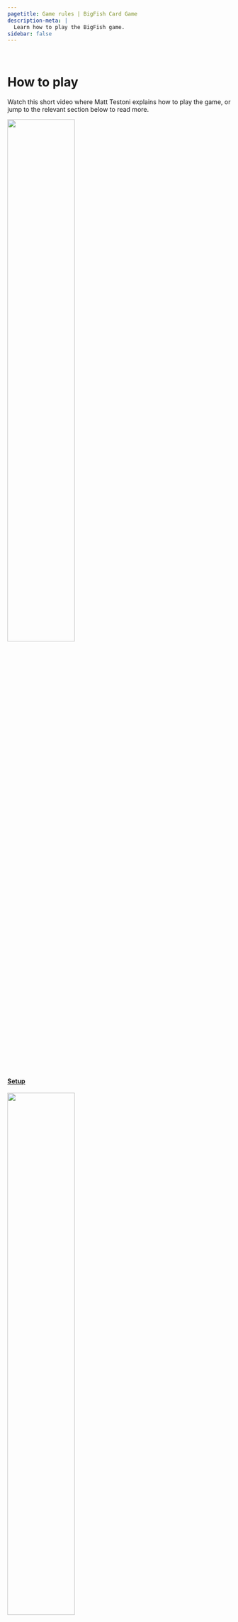 ```yaml
---
pagetitle: Game rules | BigFish Card Game
description-meta: |
  Learn how to play the BigFish game.
sidebar: false
---
```


::: {.column-screen .hero-img .hero-strip-page .img-container}
   
:::

# How to play {.column-screen}

<!-- start padded grid -->
:::::::::::: {.grid .column-screen .mx-1 .mx-sm-2 .mx-md-3 .mx-xl-4 .justify-contents-evenly .align-items-center .text-center .my-4}
::::::::: {.g-col-12 .mx-1 .mx-lg-2 .mx-xl-4}
Watch this short video where Matt Testoni explains how to play the game, or jump to the relevant section below to read more.
:::::::::

<!-- text column -->
::::::::: {.g-col-12 .g-col-lg-5 .g-col-xl-6 .g-col-xxl-6 .mx-1 .mx-lg-2 .mx-xl-4}
:::::: {.grid .justify-contents-evenly .align-items-center .text-center}
::: {.g-col-6 .g-col-md-3 .g-col-lg-6 .mx-3 .mx-sm-4 .mx-md-0 .mx-lg-0 .mx-xl-4 .mx-xxl-4}
[![](../resources/icons/users-rectangle-solid-orange.svg){width="55%"}](../pages/rules.qmd#sec-setup)

#### [Setup](../pages/rules.qmd#sec-setup) {.text-center}
:::

::: {.g-col-6 .g-col-md-3 .g-col-lg-6 .mx-3 .mx-sm-4 .mx-md-0 .mx-lg-0 .mx-xl-4 .mx-xxl-4}
[![](../resources/icons/fish-solid-orange.svg){width="55%"}](../pages/rules.qmd#sec-gameplay)

#### [Gameplay](../pages/rules.qmd#sec-gameplay) {.text-center}
:::

::: {.g-col-6 .g-col-md-3 .g-col-lg-6 .mx-3 .mx-sm-4 .mx-md-0 .mx-lg-0 .mx-xl-4 .mx-xxl-4}
[![](../resources/icons/arrow-rotate-right-solid-orange.svg){width="50%"}](../pages/rules.qmd#sec-round-end)

#### [Round end](../pages/rules.qmd#sec-round-end) {.text-center}
:::

::: {.g-col-6 .g-col-md-3 .g-col-lg-6 .mx-3 .mx-sm-4 .mx-md-0 .mx-lg-0 .mx-xl-4 .mx-xxl-4}
[![](../resources/icons/trophy-solid-orange.svg){width="50%"}](../pages/rules.qmd#sec-game-end)

#### [Game end](../pages/rules.qmd#sec-game-end) {.text-center}
:::
::::::
<!-- end text column -->
:::::::::

<!-- image column  -->
<!-- width="650" height="380"  -->
:::::::: {.g-col-12 .g-col-lg-7 .g-col-xl-6 .g-col-xxl-6 .text-center .img-container .mx-1 .mx-lg-2 .mx-xl-4}
::: youtube-box
<iframe class="youtube" src="https://www.youtube.com/embed/7-v6ba8R8YM" title="YouTube video player" frameborder="0" allow="accelerometer; autoplay; clipboard-write; encrypted-media; gyroscope; picture-in-picture; web-share" allowfullscreen>
</iframe>
:::
::::::::
<!-- end padded grid -->
::::::::::::

## Setup {#sec-setup .column-screen}

::::::: {.grid .column-screen .mx-1 .mx-sm-2 .mx-md-3 .mx-xl-4 .justify-contents-evenly .align-items-center}
:::: {.order-1 .g-col-12 .g-col-lg-12 .g-col-xl-12 .mx-1 .mx-md-3 .mx-xl-4}
Shuffle all fish cards and wildcards together into the gameplay deck and place in the middle of the play area.
From this deck, draw cards equal to the number of players +2 and place them face-up in the middle of the play area.
These are the face-up cards. 

Find the "End of game" card and set it aside, then shuffle the remaining round-end cards. 
Remove four round-end cards and put them aside, shuffle the "End of game" card into the rest of the deck, and place the four removed cards on top. Place the round-end deck in the centre of the play area. The game will end randomly at any time after the first four rounds.
::::

:::: {.order-2 .g-col-12 .g-col-lg-6 .g-col-xxl-4 .mx-1 .mx-md-3 .mx-xl-4}
![](../resources/images/GameOnSandSm-16x9.jpg)
::::

:::: {.order-3 .g-col-12 .g-col-lg-6 .g-col-xxl-8 .mx-1 .mx-md-3 .mx-xl-4}
Identify a large clear space in front of each player - this will be their fishing site. Deal each player six cards. 
To start the game each player places up to three fish from their hand into their fishing site: one as a big fish, one as a medium fish, and one as a juvenile fish. 
If the player does not have three fish in their hand, they must place the bigger fish first (so they will have only one big and one medium fish, or only one big fish). 
::::
:::::::

## Keep track of fish size {.column-screen}

::::::::: {.grid .column-screen .mx-1 .mx-sm-2 .mx-md-3 .mx-xl-4 .justify-contents-evenly .align-items-center .my-2}
:::::: {.g-col-12 .mx-1 .mx-md-3 .mx-xl-4}
The orientation of the fish cards in your fishing site or ice box is essential. All fish start as larval fish, then become juveniles, medium sized and then large fish. You get different number of points for catching different sized fish. Remember, in each turn a fish can only grow by one size increment. It takes a while to bring back big fish. 
::::::

::: {.g-col-6 .g-col-md-3 .mx-1 .mx-md-3 .my-2 .text-center .img-container}
![](../resources/images/cards/fish-cards/Kingfish_Larv.jpg){.image-card-sideways}
:::

::: {.g-col-6 .g-col-md-3 .mx-1 .mx-md-3 .text-center .my-2 .img-container}
![](../resources/images/cards/fish-cards/KingfishJuvenile.jpg){.image-card}
:::

::: {.g-col-6 .g-col-md-3 .mx-1 .mx-md-3 .text-center .my-2 .img-container}
![](../resources/images/cards/fish-cards/KingfishMedium.jpg){.image-card-sideways}
:::

::: {.g-col-6 .g-col-md-3 .mx-1 .mx-md-3 .text-center .my-2 .img-container}
![](../resources/images/cards/fish-cards/yellowtail-kingfish.jpg){.image-card}
:::
:::::::::

## Gameplay {#sec-gameplay .column-screen}

::::::: {.grid .column-screen .mx-1 .mx-sm-2 .mx-md-3 .mx-xl-4 .justify-contents-evenly .align-items-center}
:::: {.order-1 .g-col-12 .g-col-sm-8 .g-col-md-8 .g-col-lg-8 .g-col-xl-9 .mx-1 .mx-md-3 .mx-xl-5}
During the round each player follows these steps. Use the turn order to keep track.

1. **DRAW** new cards equal to the number of big fish you have in your fishing site, but **no more than 5 cards**. You can draw these cards from the face-up cards, the deck, or both. This means that you can draw unknown card from the deck or play safe and take what you  see (from the face-up cards). Check to see if you have any pink wild cards in your fishing site (not in your hands) - they allow you to draw more cards.

2. **SPAWN** new fish equal to the number of big fish you have in your fishing site. This is done by placing cards from your hand into your fishing site in the larval fish orientation. 
Check to see if you have any red wild cards in your fishing site (not in your hands) - they allow you to spawn more fish.
::::

:::: {.order-2 .g-col-12 .g-col-sm-4 .g-col-md-4 .g-col-lg-4 .g-col-xl-3 .mx-1 .mx-md-3 .mx-xl-5 .text-center .caption-p}
![](../resources/images/turn order v2.JPG){.image-card .lightbox}

Click on the image to zoom in
::::

:::: {.order-4  .g-col-12 .mx-1 .mx-md-3 .mx-xl-5}
3. **GROW** fish to their next stage by rotating them from larval to juvenile, from juvenile to medium, or from medium to big.
You can grow a fish to the next stage for every big fish present in your fishing site, i.e. if you have two big fish you may grow two smaller fish to their next stage.
Fish can only grow by one stage in each turn (larval to juvenile, medium to large, etc), i.e. larval juvenile cannot become big fish in one round even if you have three big fish and can have three "growth steps".
Check to see if you have any green wild cards with a starfish in your fishing hole (not in your hands) -- they allow you to grow more fish.

4. If you like, **CATCH** **ONE** fish from your fishing site. Catching is optional. You catch fish by placing it in your ice box in the same orientation as you caught it. Caught big fish no longer count as big fish in your fishing site. You can only catch one fish per turn, unless you have orange wild cards in your fishing site (not in your hands), such as fishing rod, scuba equipment or delicious bait. Remember, it is important to keep catching fish, because once the game ends the player who has the largest number of points from the caught fish will win. Catching big fish will give you more points, but will reduce the number of cards you can draw, the number of fish you can spawn or the number of growth steps you can have.

5. If you like, play **ONE WILD CARD** from your hand into your fishing site. Wild cards come in multiple colours that do different things. Coloured cards are played (placed) into your fishing site to give you extra abilities or improve your site. They are permanent and apply each round. Black wildcards give one-off effects and must be discarded once they are played.
::::
:::::::

## Round end {#sec-round-end .column-screen}

:::::: {.grid .column-screen .mx-1 .mx-sm-2 .mx-md-3 .mx-xl-4 .justify-contents-evenly .align-items-center}
::: {.order-1 .g-col-12 .g-col-md-4 .g-col-lg-4 .g-col-xl-3 .mx-1 .mx-md-3 .mx-xl-5 .text-center .caption-p}
![](../resources/images/cards/round-end-cards/localised-species-extinction.jpg){.image-card .lightbox}

Click on the image to zoom in
:::

::: {.order-2 .g-col-12 .g-col-md-8 .g-col-lg-8 .g-col-xl-9 .mx-2 .mx-md-3 .mx-xl-5}
Once each player has had one turn, follow the round end steps to complete the round.

1. **Reveal** the top round end event card and follow its directions.
If this is a round 5 or more, the round end card might also be the end of the game card.

2. **Discard** cards so no player has more than 7 cards in hand. 
This is rarely needed, but helps maintain the balance of the game.

3. **Reset** the face-up cards for the centre by moving them to the used card pile (face-down) and setting up new face-up cards from the pile (number of players + 2).

4. **Rotate** the first player by passing the first player card clockwise.
This ensures that the first player gets the choice of new face-up cards equally.
:::
::::::

## Game end {#sec-game-end .column-screen}

:::::: {.grid .column-screen .mx-1 .mx-sm-2 .mx-md-3 .mx-xl-4 .justify-contents-evenly .align-items-center}
::: {.order-2 .g-col-12 .g-col-md-4 .g-col-lg-4 .g-col-xl-3 .mx-1 .mx-md-3 .mx-xl-5 .text-center .caption-p}
![](../resources/images/cards/round-end-cards/end-game.jpg){.image-card .lightbox}

Click on the image to zoom in
:::

::: {.order-1 .g-col-12 .g-col-md-8 .g-col-lg-8 .g-col-xl-9 .mx-2 .mx-md-3 .mx-xl-5}
The game ends randomly, once the flipped round end card is the "End of the game" card.
This should happen after the end of 5 rounds or more.
Now count your points.

1. Making sure you keep the orientation correct for each fish in your ice box and count the points displayed next to the size of each fish in your ice box.

2. Each larval, juvenile and medium fish remaining in your fishing site give you 1 point.
Add these points to your total score.

3. Each big fish remaining alive in your fishing site give you 2 points.
Add these points to your total score.
:::

::: {.order-3 .g-col-12 .g-col-md-8 .g-col-lg-8 .g-col-xl-9 .mx-1 .mx-md-3 .mx-xl-4 .text-center .h3 style="color: var(--bs-accent); margin-top: 0px; margin-bottom: 2em;"}
**The player with the most points wins! **
:::
::::::

